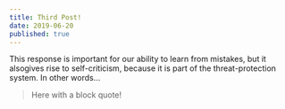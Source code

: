 ```yaml
---
title: Third Post!
date: 2019-06-20
published: true
---
```


This response is important for our ability to learn from mistakes, but it alsogives rise to self-criticism, because it is part of the threat-protection system. In other words…

> Here with a block quote!
